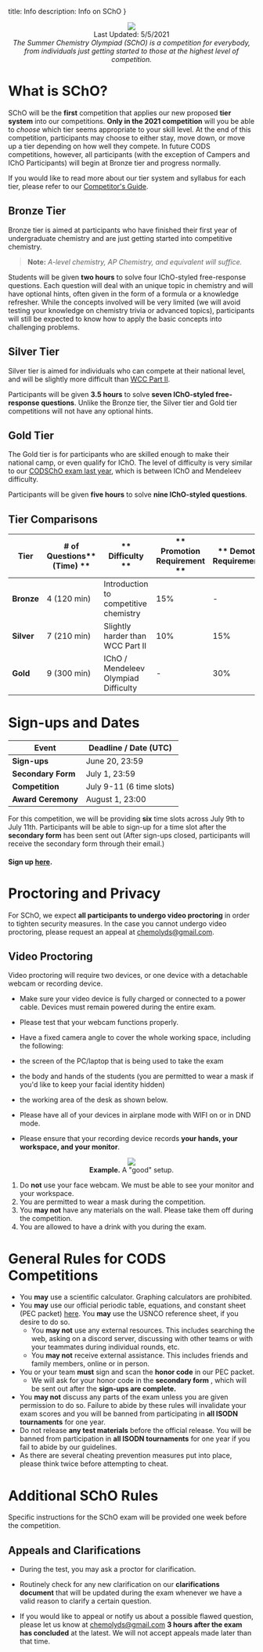 title: Info
description: Info on SChO
}

<center><img src="https://i.imgur.com/AbvBl5l.png"/></center>
<center>Last Updated: 5/5/2021</center>
<center><i>The Summer Chemistry Olympiad (SChO) is a competition for everybody, from individuals just getting started to those at the highest level of competition.</i></center>

# What is SChO?

SChO will be the **first** competition that applies our new proposed **tier system** into our competitions. **Only in the 2021 competition** will you be able to _choose_ which tier seems appropriate to your skill level. At the end of this competition, participants may choose to either stay, move down, or move up a tier depending on how well they compete. In future CODS competitions, however, all participants (with the exception of Campers and IChO Participants) will begin at Bronze tier and progress normally.

If you would like to read more about our tier system and syllabus for each tier, please refer to our [Competitor's Guide](https://docs.google.com/document/u/1/d/1sRpdIc8lQ6bDVwBZAEUeXERhaSUqx836beWHGYjOoC0/edit).

## Bronze Tier

Bronze tier is aimed at participants who have finished their first year of undergraduate chemistry and are just getting started into competitive chemistry.

> **Note:** _A-level_ _chemistry,_ _AP Chemistry, and equivalent will suffice._

Students will be given **two hours** to solve four IChO-styled free-response questions. Each question will deal with an unique topic in chemistry and will have optional hints, often given in the form of a formula or a knowledge refresher. While the concepts involved will be very limited (we will avoid testing your knowledge on chemistry trivia or advanced topics), participants will still be expected to know how to apply the basic concepts into challenging problems.

## Silver Tier

Silver tier is aimed for individuals who can compete at their national level, and will be slightly more difficult than [WCC Part II](https://drive.google.com/file/d/1Xur33-cZHQVfyTktxRlEL30JOxk8TgOQ/view?usp=sharing).

Participants will be given **3.5 hours** to solve **seven IChO-styled free-response questions**. Unlike the Bronze tier, the Silver tier and Gold tier competitions will not have any optional hints.

## Gold Tier

The Gold tier is for participants who are skilled enough to make their national camp, or even qualify for IChO. The level of difficulty is very similar to our [CODSChO exam last year](https://drive.google.com/file/d/1q2C9_hC0KWsQCxMxh4it4rpahQGDcFC0/view?usp=sharing), which is between IChO and Mendeleev difficulty.

Participants will be given **five hours** to solve **nine IChO-styled questions**.

## Tier Comparisons

| **Tier** | **# of Questions**** (Time) **|** Difficulty **|** Promotion Requirement **|** Demotion Requirement** |
| --- | --- | --- | --- | --- |
| **Bronze** | 4 (120 min) | Introduction to competitive chemistry | 15% | - |
| **Silver** | 7 (210 min) | Slightly harder than WCC Part II | 10% | 15% |
| **Gold** | 9 (300 min) | IChO / Mendeleev Olympiad Difficulty | - | 30% |

# Sign-ups and Dates


| **Event** | **Deadline / Date (UTC)** |
| --- | --- |
| **Sign-ups** | June 20, 23:59 |
| **Secondary Form** | July 1, 23:59 |
| **Competition** | July 9-11 (6 time slots) |
| **Award Ceremony** | August 1, 23:00 |

For this competition, we will be providing **six** time slots across July 9th to July 11th. Participants will be able to sign-up for a time slot after the **secondary form** has been sent out (After sign-ups closed, participants will receive the secondary form through their email.)

#### Sign up [here](https://forms.gle/KkteoQYB2ns5KZTj7).

# Proctoring and Privacy

For SChO, we expect **all participants to undergo video proctoring** in order to tighten security measures. In the case you cannot undergo video proctoring, please request an appeal at [chemolyds@gmail.com](mailto:chemolyds@gmail.com).

## Video Proctoring

Video proctoring will require two devices, or one device with a detachable webcam or recording device.

- Make sure your video device is fully charged or connected to a power cable. Devices must remain powered during the entire exam.
- Please test that your webcam functions properly.
- Have a fixed camera angle to cover the whole working space, including the following:

- the screen of the PC/laptop that is being used to take the exam
- the body and hands of the students (you are permitted to wear a mask if you&#39;d like to keep your facial identity hidden)
- the working area of the desk as shown below.

- Please have all of your devices in airplane mode with WIFI on or in DND mode.
- Please ensure that your recording device records **your hands, your workspace, and your monitor**.

<center><img src="https://lh6.googleusercontent.com/zpw6vMfAKQuXggElsduucKCcunSvN-51A5YAoeMl0thc0aS-xllMr1GQTKDbtmu201S31fmUZvHqyDB_X2NWYDK7B2O10f-6j7KRFcHFADdOq8baX49qKKCSpyqLAg74PCXAls7V"/></center>

<center><b>Example.</b> A "good" setup.</center>

1. Do **not** use your face webcam. We must be able to see your monitor and your workspace.
2. You are permitted to wear a mask during the competition.
3. You **may not** have any materials on the wall. Please take them off during the competition.
4. You are allowed to have a drink with you during the exam.

# General Rules for CODS Competitions

- You **may** use a scientific calculator. Graphing calculators are prohibited.
- You **may** use our official periodic table, equations, and constant sheet (PEC packet) [here](https://drive.google.com/file/d/14NQU2F1OLXnKhrdYk5AFhFUupKPzLxUI/view?usp=sharing). You **may** use the USNCO reference sheet, if you desire to do so.
  - You **may not** use any external resources. This includes searching the web, asking on a discord server, discussing with other teams or with your teammates during individual rounds, etc.
  - You **may not** receive external assistance. This includes friends and family members, online or in person.
- You or your team **must** sign and scan the **honor code** in our PEC packet.
  - We will ask for your honor code in the **secondary form** , which will be sent out after the **sign-ups are complete.**
- You **may not** discuss any parts of the exam unless you are given permission to do so. Failure to abide by these rules will invalidate your exam scores and you will be banned from participating in **all ISODN tournaments** for one year.
- Do not release **any test materials** before the official release. You will be banned from participation in **all ISODN tournaments** for one year if you fail to abide by our guidelines.
- As there are several cheating prevention measures put into place, please think twice before attempting to cheat.


# Additional SChO Rules

Specific instructions for the SChO exam will be provided one week before the competition.

## Appeals and Clarifications

- During the test, you may ask a proctor for clarification.

- Routinely check for any new clarification on our **clarifications document** that will be updated during the exam whenever we have a valid reason to clarify a certain question.
- If you would like to appeal or notify us about a possible flawed question, please let us know at [chemolyds@gmail.com](mailto:chemolyds@gmail.com) **3 hours after the exam has concluded** at the latest. We will not accept appeals made later than that time.